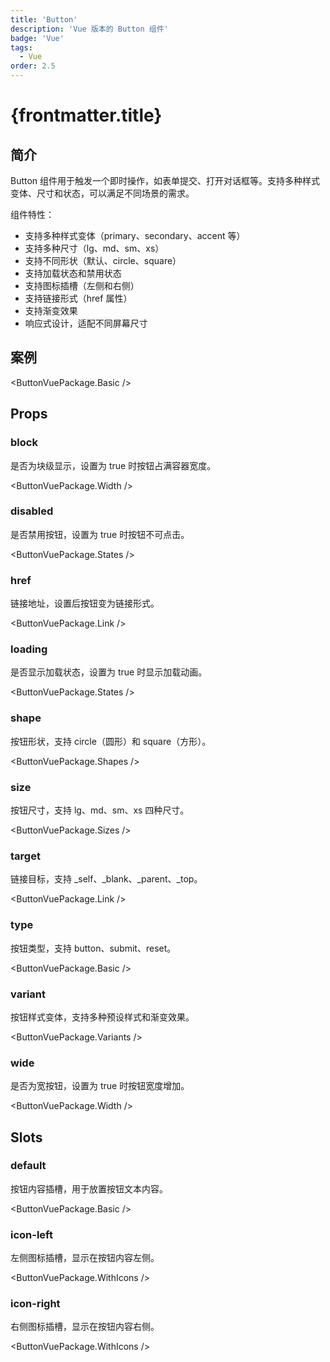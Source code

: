 ```yaml
---
title: 'Button'
description: 'Vue 版本的 Button 组件'
badge: 'Vue'
tags:
  - Vue
order: 2.5
---
```



# {frontmatter.title}

## 简介

Button 组件用于触发一个即时操作，如表单提交、打开对话框等。支持多种样式变体、尺寸和状态，可以满足不同场景的需求。

组件特性：

- 支持多种样式变体（primary、secondary、accent 等）
- 支持多种尺寸（lg、md、sm、xs）
- 支持不同形状（默认、circle、square）
- 支持加载状态和禁用状态
- 支持图标插槽（左侧和右侧）
- 支持链接形式（href 属性）
- 支持渐变效果
- 响应式设计，适配不同屏幕尺寸

## 案例

<ButtonVuePackage.Basic />

## Props

### block

是否为块级显示，设置为 true 时按钮占满容器宽度。

<ButtonVuePackage.Width />

### disabled

是否禁用按钮，设置为 true 时按钮不可点击。

<ButtonVuePackage.States />

### href

链接地址，设置后按钮变为链接形式。

<ButtonVuePackage.Link />

### loading

是否显示加载状态，设置为 true 时显示加载动画。

<ButtonVuePackage.States />

### shape

按钮形状，支持 circle（圆形）和 square（方形）。

<ButtonVuePackage.Shapes />

### size

按钮尺寸，支持 lg、md、sm、xs 四种尺寸。

<ButtonVuePackage.Sizes />

### target

链接目标，支持 _self、_blank、_parent、_top。

<ButtonVuePackage.Link />

### type

按钮类型，支持 button、submit、reset。

<ButtonVuePackage.Basic />

### variant

按钮样式变体，支持多种预设样式和渐变效果。

<ButtonVuePackage.Variants />

### wide

是否为宽按钮，设置为 true 时按钮宽度增加。

<ButtonVuePackage.Width />

## Slots

### default

按钮内容插槽，用于放置按钮文本内容。

<ButtonVuePackage.Basic />

### icon-left

左侧图标插槽，显示在按钮内容左侧。

<ButtonVuePackage.WithIcons />

### icon-right

右侧图标插槽，显示在按钮内容右侧。

<ButtonVuePackage.WithIcons />
